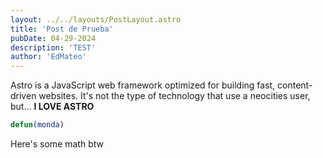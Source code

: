 ```yaml
---
layout: ../../layouts/PostLayout.astro
title: 'Post de Prueba'
pubDate: 04-29-2024
description: 'TEST'
author: 'EdMateo'
---
```


Astro is a JavaScript web framework optimized for building fast, content-driven websites. It's not the type of technology that use a neocities user, but... **I LOVE ASTRO**

~~~lisp
defun(monda)
~~~

Here's some math btw

<Latex formula='\LARGE{2+2=69}'/>


<Latex formula='{\LaTeX}'/>
